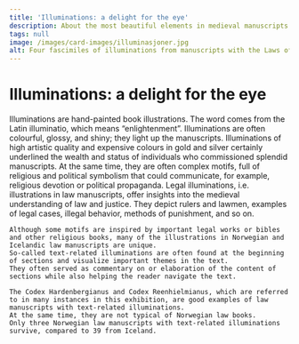 ```yaml
---
title: 'Illuminations: a delight for the eye'
description: About the most beautiful elements in medieval manuscripts...
tags: null
image: /images/card-images/illuminasjoner.jpg
alt: Four fascimiles of illuminations from manuscripts with the Laws of the Land.
---
```



# Illuminations: a delight for the eye

<Container stil="initial side">
    Illuminations are hand-painted book illustrations. 
    The word comes from the Latin illuminatio, which means “enlightenment”. 
    Illuminations are often colourful, glossy, and shiny; they light up the manuscripts. 
    Illuminations of high artistic quality and expensive colours in gold and silver certainly underlined the wealth and status of individuals who commissioned splendid manuscripts. 
    At the same time, they are often complex motifs, full of religious and political symbolism that could communicate, for example, religious devotion or political propaganda. 
    Legal illuminations, i.e. 
    illustrations in law manuscripts, offer insights into the medieval understanding of law and justice. 
    They depict rulers and lawmen, examples of legal cases, illegal behavior, methods of punishment, and so on. 
    
    Although some motifs are inspired by important legal works or bibles and other religious books, many of the illustrations in Norwegian and Icelandic law manuscripts are unique. 
    So-called text-related illuminations are often found at the beginning of sections and visualize important themes in the text. 
    They often served as commentary on or elaboration of the content of sections while also helping the reader navigate the text. 
    
    The Codex Hardenbergianus and Codex Reenhielmianus, which are referred to in many instances in this exhibition, are good examples of law manuscripts with text-related illuminations. 
    At the same time, they are not typical of Norwegian law books. 
    Only three Norwegian law manuscripts with text-related illuminations survive, compared to 39 from Iceland.
</Container>

<Figure
    image="/images/kristendomsbolken/DigimanusHardenberg.jpg"
    title="An illumination from the Codex Hardenbergianus (GKS 1154 fol.) showing the king delivering the book of the Laws of the Land to a royal magistrate."
    alt="A manuskript illumination with an enthroned king who gives a book to a man who stands."
>
</Figure>
